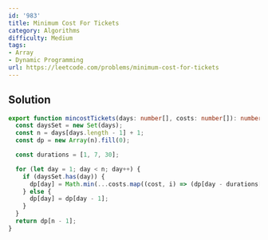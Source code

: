 ```yaml
---
id: '983'
title: Minimum Cost For Tickets
category: Algorithms
difficulty: Medium
tags:
- Array
- Dynamic Programming
url: https://leetcode.com/problems/minimum-cost-for-tickets
---
```


## Solution

```typescript filename="solution.ts" copy
export function mincostTickets(days: number[], costs: number[]): number {
  const daysSet = new Set(days);
  const n = days[days.length - 1] + 1;
  const dp = new Array(n).fill(0);

  const durations = [1, 7, 30];

  for (let day = 1; day < n; day++) {
    if (daysSet.has(day)) {
      dp[day] = Math.min(...costs.map((cost, i) => (dp[day - durations[i]] ?? 0) + cost));
    } else {
      dp[day] = dp[day - 1];
    }
  }
  return dp[n - 1];
}
```

